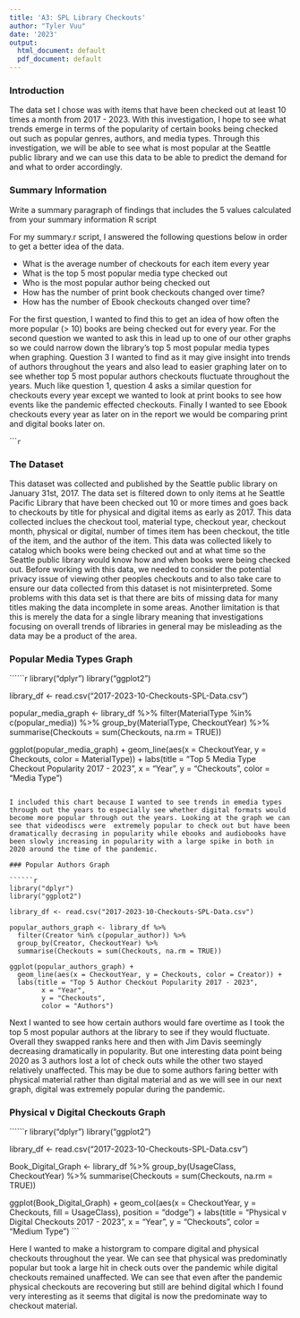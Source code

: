 ```yaml
---
title: 'A3: SPL Library Checkouts'
author: "Tyler Vuu"
date: '2023'
output:
  html_document: default
  pdf_document: default
---
```


### Introduction

The data set I chose was with items that have been checked out at least 10 times a month from 2017 - 2023. With this investigation, I hope to see what trends emerge in terms of the popularity of certain books being checked out such as  popular genres, authors, and media types. Through this investigation, we will be able to see what is most popular at the Seattle public library and we can use this data to be able to predict the demand for and what to order accordingly.

### Summary Information

Write a summary paragraph of findings that includes the 5 values calculated from your summary information R script

For my summary.r script, I answered the following questions below in order to get a better idea of the data.

- What is the average number of checkouts for each item every year
- What is the top 5 most popular media type checked out 
- Who is the most popular author being checked out 
- How has the number of print book checkouts changed over time?
- How has the number of Ebook checkouts changed over time?

For the first question, I wanted to find this to get an idea of how often the more popular (> 10) books are being checked out for every year. For the second question we wanted to ask this in lead up to one of our other graphs so we could narrow down the library's top 5 most popular media types when graphing. Question 3 I wanted to find as it may give insight into trends of authors throughout the years and also lead to easier graphing later on to see whether top 5 most popular authors checkouts fluctuate throughout the years. Much like question 1, question 4 asks a similar question for checkouts every year except we wanted to look at print books to see how events like the pandemic effected checkouts. Finally I wanted to see Ebook checkouts every year as later on in the report we would be comparing print and digital books later on.

``````r

```

### The Dataset

This dataset was collected and published by the Seattle public library on January 31st, 2017. The data set is filtered down to only items at he Seattle Pacific Library that have been checked out 10 or more times and goes back to checkouts by title for physical and digital items as early as 2017. This data collected inclues the checkout tool, material type, checkout year, checkout month, physical or digital, number of times item has been checkout, the title of the item, and the author of the item. This data was collected likely to catalog which books were being checked out and at what time so the Seattle public library would know how and when books were being checked out. Before working with this data, we needed to consider the potential privacy issue of viewing other peoples checkouts and to also take care to ensure our data collected from this dataset is not misinterpreted. Some problems with this data set is that there are bits of missing data for many titles making the data incomplete in some areas. Another limitation is that this is merely the data for a single library meaning that investigations focusing on overall trends of libraries in general may be misleading as the data may be a product of the area.

### Popular Media Types Graph

``````r
library("dplyr")
library("ggplot2")

library_df <- read.csv("2017-2023-10-Checkouts-SPL-Data.csv")

popular_media_graph <- library_df %>% 
  filter(MaterialType %in% c(popular_media)) %>% 
  group_by(MaterialType, CheckoutYear) %>% 
  summarise(Checkouts = sum(Checkouts, na.rm = TRUE))
  
ggplot(popular_media_graph) +
  geom_line(aes(x = CheckoutYear, y = Checkouts, color = MaterialType)) + 
  labs(title = "Top 5 Media Type Checkout Popularity 2017 - 2023",
    	x = "Year",
    	y = "Checkouts",
    	color = "Media Type")

```

I included this chart because I wanted to see trends in emedia types through out the years to especially see whether digital formats would become more popular through out the years. Looking at the graph we can see that videodiscs were  extremely popular to check out but have been dramatically decrasing in popularity while ebooks and audiobooks have been slowly increasing in popularity with a large spike in both in 2020 around the time of the pandemic.

### Popular Authors Graph

``````r
library("dplyr")
library("ggplot2")

library_df <- read.csv("2017-2023-10-Checkouts-SPL-Data.csv")

popular_authors_graph <- library_df %>% 
  filter(Creator %in% c(popular_author)) %>% 
  group_by(Creator, CheckoutYear) %>% 
  summarise(Checkouts = sum(Checkouts, na.rm = TRUE))
  
ggplot(popular_authors_graph) +
  geom_line(aes(x = CheckoutYear, y = Checkouts, color = Creator)) + 
  labs(title = "Top 5 Author Checkout Popularity 2017 - 2023",
    	x = "Year",
    	y = "Checkouts",
    	color = "Authors")
```

Next I wanted to see how certain authors would fare overtime as I took the top 5 most popular authors at the library to see if they would fluctuate. Overall they swapped ranks here and then with Jim Davis seemingly decreasing dramatically in popularity. But one interesting data point being 2020 as 3 authors lost a lot of check outs while the other two stayed relatively unaffected. This may be due to some authors faring better with physical material rather than digital material and as we will see in our next graph, digital was extremely popular during the pandemic.

### Physical v Digital Checkouts Graph

``````r
library("dplyr")
library("ggplot2")

library_df <- read.csv("2017-2023-10-Checkouts-SPL-Data.csv")

Book_Digital_Graph <- library_df %>% 
  group_by(UsageClass, CheckoutYear) %>% 
  summarise(Checkouts = sum(Checkouts, na.rm = TRUE))

ggplot(Book_Digital_Graph) +
  geom_col(aes(x = CheckoutYear, y = Checkouts, fill = UsageClass), position = "dodge") + 
  labs(title = "Physical v Digital Checkouts 2017 - 2023",
    	x = "Year",
    	y = "Checkouts",
    	color = "Medium Type")
```

Here I wanted to make a historgram to compare digital and physical checkouts throughout the year. We can see that physical was predominatly popular but took a large hit in check outs over the pandemic while digital checkouts remained unaffected. We can see that even after the pandemic physical checkouts are recovering but still are behind digital which I found very interesting as it seems that digital is now the predominate way to checkout material.
